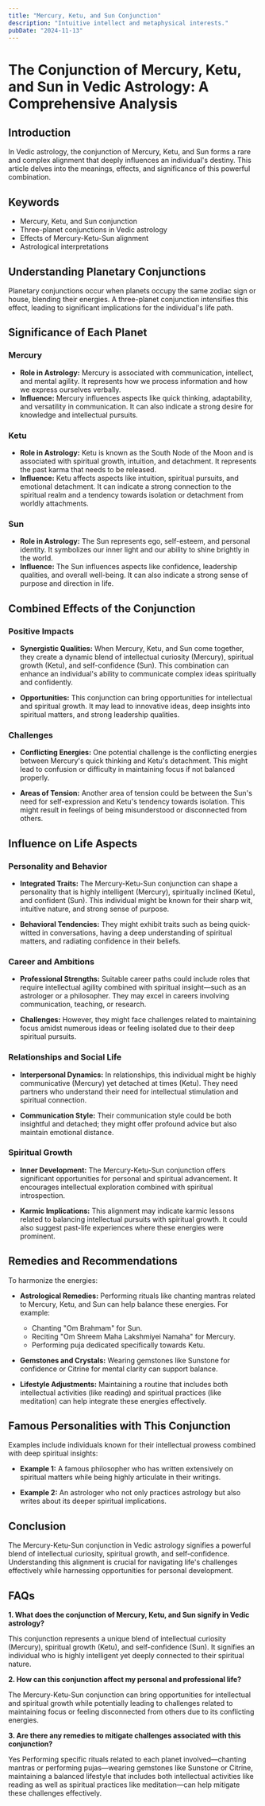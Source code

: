 ```yaml
---
title: "Mercury, Ketu, and Sun Conjunction"
description: "Intuitive intellect and metaphysical interests."
pubDate: "2024-11-13"
---
```


# The Conjunction of Mercury, Ketu, and Sun in Vedic Astrology: A Comprehensive Analysis

## Introduction

In Vedic astrology, the conjunction of Mercury, Ketu, and Sun forms a rare and complex alignment that deeply influences an individual's destiny. This article delves into the meanings, effects, and significance of this powerful combination.

## Keywords

- Mercury, Ketu, and Sun conjunction
- Three-planet conjunctions in Vedic astrology
- Effects of Mercury-Ketu-Sun alignment
- Astrological interpretations

## Understanding Planetary Conjunctions

Planetary conjunctions occur when planets occupy the same zodiac sign or house, blending their energies. A three-planet conjunction intensifies this effect, leading to significant implications for the individual's life path.

## Significance of Each Planet

### Mercury

- **Role in Astrology:** Mercury is associated with communication, intellect, and mental agility. It represents how we process information and how we express ourselves verbally.
- **Influence:** Mercury influences aspects like quick thinking, adaptability, and versatility in communication. It can also indicate a strong desire for knowledge and intellectual pursuits.

### Ketu

- **Role in Astrology:** Ketu is known as the South Node of the Moon and is associated with spiritual growth, intuition, and detachment. It represents the past karma that needs to be released.
- **Influence:** Ketu affects aspects like intuition, spiritual pursuits, and emotional detachment. It can indicate a strong connection to the spiritual realm and a tendency towards isolation or detachment from worldly attachments.

### Sun

- **Role in Astrology:** The Sun represents ego, self-esteem, and personal identity. It symbolizes our inner light and our ability to shine brightly in the world.
- **Influence:** The Sun influences aspects like confidence, leadership qualities, and overall well-being. It can also indicate a strong sense of purpose and direction in life.

## Combined Effects of the Conjunction

### Positive Impacts

- **Synergistic Qualities:** When Mercury, Ketu, and Sun come together, they create a dynamic blend of intellectual curiosity (Mercury), spiritual growth (Ketu), and self-confidence (Sun). This combination can enhance an individual's ability to communicate complex ideas spiritually and confidently.
  
- **Opportunities:** This conjunction can bring opportunities for intellectual and spiritual growth. It may lead to innovative ideas, deep insights into spiritual matters, and strong leadership qualities.

### Challenges

- **Conflicting Energies:** One potential challenge is the conflicting energies between Mercury's quick thinking and Ketu's detachment. This might lead to confusion or difficulty in maintaining focus if not balanced properly.
  
- **Areas of Tension:** Another area of tension could be between the Sun's need for self-expression and Ketu's tendency towards isolation. This might result in feelings of being misunderstood or disconnected from others.

## Influence on Life Aspects

### Personality and Behavior

- **Integrated Traits:** The Mercury-Ketu-Sun conjunction can shape a personality that is highly intelligent (Mercury), spiritually inclined (Ketu), and confident (Sun). This individual might be known for their sharp wit, intuitive nature, and strong sense of purpose.
  
- **Behavioral Tendencies:** They might exhibit traits such as being quick-witted in conversations, having a deep understanding of spiritual matters, and radiating confidence in their beliefs.

### Career and Ambitions

- **Professional Strengths:** Suitable career paths could include roles that require intellectual agility combined with spiritual insight—such as an astrologer or a philosopher. They may excel in careers involving communication, teaching, or research.
  
- **Challenges:** However, they might face challenges related to maintaining focus amidst numerous ideas or feeling isolated due to their deep spiritual pursuits.

### Relationships and Social Life

- **Interpersonal Dynamics:** In relationships, this individual might be highly communicative (Mercury) yet detached at times (Ketu). They need partners who understand their need for intellectual stimulation and spiritual connection.
  
- **Communication Style:** Their communication style could be both insightful and detached; they might offer profound advice but also maintain emotional distance.

### Spiritual Growth

- **Inner Development:** The Mercury-Ketu-Sun conjunction offers significant opportunities for personal and spiritual advancement. It encourages intellectual exploration combined with spiritual introspection.
  
- **Karmic Implications:** This alignment may indicate karmic lessons related to balancing intellectual pursuits with spiritual growth. It could also suggest past-life experiences where these energies were prominent.

## Remedies and Recommendations

To harmonize the energies:

- **Astrological Remedies:** Performing rituals like chanting mantras related to Mercury, Ketu, and Sun can help balance these energies. For example:
    - Chanting "Om Brahmam" for Sun.
    - Reciting "Om Shreem Maha Lakshmiyei Namaha" for Mercury.
    - Performing puja dedicated specifically towards Ketu.
  
- **Gemstones and Crystals:** Wearing gemstones like Sunstone for confidence or Citrine for mental clarity can support balance.
  
- **Lifestyle Adjustments:** Maintaining a routine that includes both intellectual activities (like reading) and spiritual practices (like meditation) can help integrate these energies effectively.

## Famous Personalities with This Conjunction

Examples include individuals known for their intellectual prowess combined with deep spiritual insights:

- **Example 1:** A famous philosopher who has written extensively on spiritual matters while being highly articulate in their writings.
  
- **Example 2:** An astrologer who not only practices astrology but also writes about its deeper spiritual implications.

## Conclusion

The Mercury-Ketu-Sun conjunction in Vedic astrology signifies a powerful blend of intellectual curiosity, spiritual growth, and self-confidence. Understanding this alignment is crucial for navigating life's challenges effectively while harnessing opportunities for personal development.

## FAQs

**1. What does the conjunction of Mercury, Ketu, and Sun signify in Vedic astrology?**

This conjunction represents a unique blend of intellectual curiosity (Mercury), spiritual growth (Ketu), and self-confidence (Sun). It signifies an individual who is highly intelligent yet deeply connected to their spiritual nature.

**2. How can this conjunction affect my personal and professional life?**

The Mercury-Ketu-Sun conjunction can bring opportunities for intellectual and spiritual growth while potentially leading to challenges related to maintaining focus or feeling disconnected from others due to its conflicting energies.

**3. Are there any remedies to mitigate challenges associated with this conjunction?**

Yes Performing specific rituals related to each planet involved—chanting mantras or performing pujas—wearing gemstones like Sunstone or Citrine, maintaining a balanced lifestyle that includes both intellectual activities like reading as well as spiritual practices like meditation—can help mitigate these challenges effectively.


